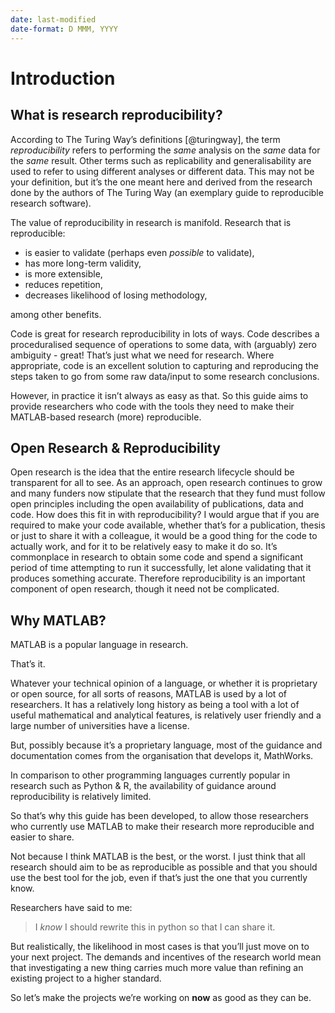 ```yaml
---
date: last-modified
date-format: D MMM, YYYY
---
```


# Introduction

## What is research reproducibility?
According to The Turing Way's definitions [@turingway], the term *reproducibility* refers to performing the *same* analysis on the *same* data for the *same* result. Other terms such as replicability and generalisability are used to refer to using different analyses or different data. This may not be your definition, but it's the one meant here and derived from the research done by the authors of The Turing Way (an exemplary guide to reproducible research software).

The value of reproducibility in research is manifold. Research that is reproducible:

* is easier to validate (perhaps even *possible* to validate),
* has more long-term validity,
* is more extensible,
* reduces repetition,
* decreases likelihood of losing methodology,

among other benefits.

Code is great for research reproducibility in lots of ways. Code describes a proceduralised sequence of operations to some data, with (arguably) zero ambiguity - great! That's just what we need for research. Where appropriate, code is an excellent solution to capturing and reproducing the steps taken to go from some raw data/input to some research conclusions.

However, in practice it isn't always as easy as that. So this guide aims to provide researchers who code with the tools they need to make their MATLAB-based research (more) reproducible.

## Open Research & Reproducibility
Open research is the idea that the entire research lifecycle should be transparent for all to see. As an approach, open research continues to grow and many funders now stipulate that the research that they fund must follow open principles including the open availability of publications, data and code. How does this fit in with reproducibility? I would argue that if you are required to make your code available, whether that's for a publication, thesis or just to share it with a colleague, it would be a good thing for the code to actually work, and for it to be relatively easy to make it do so. It's commonplace in research to obtain some code and spend a significant period of time attempting to run it successfully, let alone validating that it produces something accurate. Therefore reproducibility is an important component of open research, though it need not be complicated.

## Why MATLAB?
MATLAB is a popular language in research.

That's it.

Whatever your technical opinion of a language, or whether it is proprietary or open source, for all sorts of reasons, MATLAB is used by a lot of researchers. It has a relatively long history as being a tool with a lot of useful mathematical and analytical features, is relatively user friendly and a large number of universities have a license.

But, possibly because it's a proprietary language, most of the guidance and documentation comes from the organisation that develops it, MathWorks.

In comparison to other programming languages currently popular in research such as Python & R, the availability of guidance around reproducibility is relatively limited.

So that's why this guide has been developed, to allow those researchers who currently use MATLAB to make their research more reproducible and easier to share.

Not because I think MATLAB is the best, or the worst. I just think that all research should aim to be as reproducible as possible and that you should use the best tool for the job, even if that's just the one that you currently know.

Researchers have said to me:

> I *know* I should rewrite this in python so that I can share it.

But realistically, the likelihood in most cases is that you'll just move on to your next project. The demands and incentives of the research world mean that investigating a new thing carries much more value than refining an existing project to a higher standard.

So let's make the projects we're working on **now** as good as they can be.

